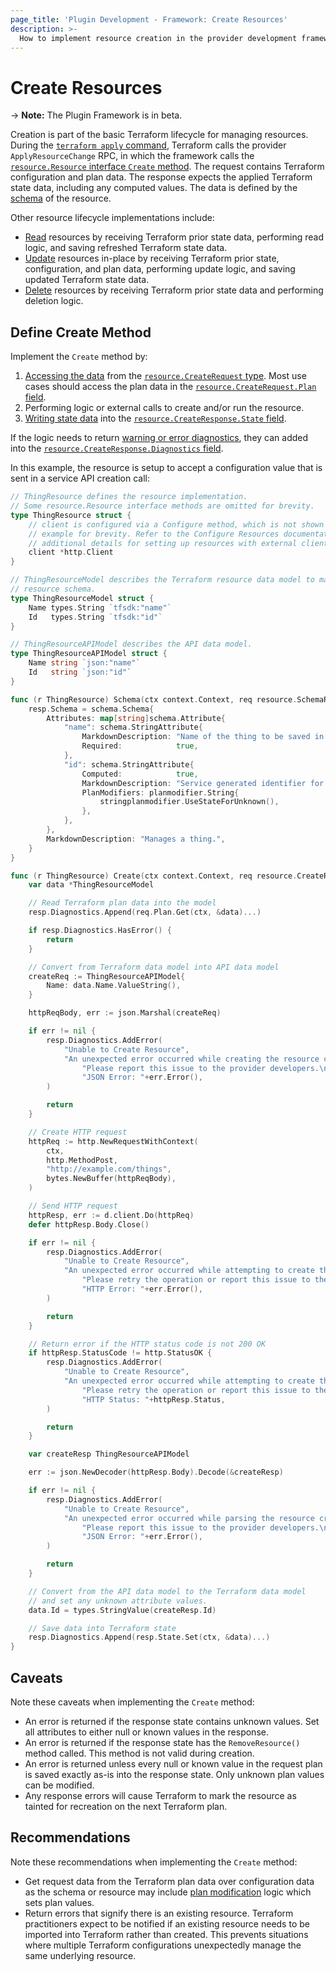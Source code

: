 ```yaml
---
page_title: 'Plugin Development - Framework: Create Resources'
description: >-
  How to implement resource creation in the provider development framework.
---
```


# Create Resources

-> **Note:** The Plugin Framework is in beta.

Creation is part of the basic Terraform lifecycle for managing resources. During the [`terraform apply` command](/cli/commands/apply), Terraform calls the provider `ApplyResourceChange` RPC, in which the framework calls the [`resource.Resource` interface `Create` method](https://pkg.go.dev/github.com/hashicorp/terraform-plugin-framework/resource#Resource.Create). The request contains Terraform configuration and plan data. The response expects the applied Terraform state data, including any computed values. The data is defined by the [schema](/plugin/framework/schemas) of the resource.

Other resource lifecycle implementations include:

- [Read](/plugin/framework/resources/read) resources by receiving Terraform prior state data, performing read logic, and saving refreshed Terraform state data.
- [Update](/plugin/framework/resources/update) resources in-place by receiving Terraform prior state, configuration, and plan data, performing update logic, and saving updated Terraform state data.
- [Delete](/plugin/framework/resources/delete) resources by receiving Terraform prior state data and performing deletion logic.

## Define Create Method

Implement the `Create` method by:

1. [Accessing the data](/plugin/framework/accessing-values) from the [`resource.CreateRequest` type](https://pkg.go.dev/github.com/hashicorp/terraform-plugin-framework/resource#CreateRequest). Most use cases should access the plan data in the [`resource.CreateRequest.Plan` field](https://pkg.go.dev/github.com/hashicorp/terraform-plugin-framework/resource#CreateRequest.Plan).
1. Performing logic or external calls to create and/or run the resource.
1. [Writing state data](/plugin/framework/writing-state) into the [`resource.CreateResponse.State` field](https://pkg.go.dev/github.com/hashicorp/terraform-plugin-framework/resource#CreateResponse.State).

If the logic needs to return [warning or error diagnostics](/plugin/framework/diagnostics), they can added into the [`resource.CreateResponse.Diagnostics` field](https://pkg.go.dev/github.com/hashicorp/terraform-plugin-framework/resource#CreateResponse.Diagnostics).

In this example, the resource is setup to accept a configuration value that is sent in a service API creation call:

```go
// ThingResource defines the resource implementation.
// Some resource.Resource interface methods are omitted for brevity.
type ThingResource struct {
	// client is configured via a Configure method, which is not shown in this
	// example for brevity. Refer to the Configure Resources documentation for
	// additional details for setting up resources with external clients.
	client *http.Client
}

// ThingResourceModel describes the Terraform resource data model to match the
// resource schema.
type ThingResourceModel struct {
	Name types.String `tfsdk:"name"`
	Id   types.String `tfsdk:"id"`
}

// ThingResourceAPIModel describes the API data model.
type ThingResourceAPIModel struct {
	Name string `json:"name"`
	Id   string `json:"id"`
}

func (r ThingResource) Schema(ctx context.Context, req resource.SchemaRequest, resp *resource.SchemaReponse) {
	resp.Schema = schema.Schema{
		Attributes: map[string]schema.Attribute{
			"name": schema.StringAttribute{
				MarkdownDescription: "Name of the thing to be saved in the service.",
				Required:            true,
			},
			"id": schema.StringAttribute{
				Computed:            true,
				MarkdownDescription: "Service generated identifier for the thing.",
				PlanModifiers: planmodifier.String{
					stringplanmodifier.UseStateForUnknown(),
				},
			},
		},
		MarkdownDescription: "Manages a thing.",
	}
}

func (r ThingResource) Create(ctx context.Context, req resource.CreateRequest, resp *resource.CreateResponse) {
	var data *ThingResourceModel

	// Read Terraform plan data into the model
	resp.Diagnostics.Append(req.Plan.Get(ctx, &data)...)

	if resp.Diagnostics.HasError() {
		return
	}

	// Convert from Terraform data model into API data model
	createReq := ThingResourceAPIModel{
		Name: data.Name.ValueString(),
	}

	httpReqBody, err := json.Marshal(createReq)

	if err != nil {
		resp.Diagnostics.AddError(
			"Unable to Create Resource",
			"An unexpected error occurred while creating the resource create request. "+
				"Please report this issue to the provider developers.\n\n"+
				"JSON Error: "+err.Error(),
		)

		return
	}

	// Create HTTP request
	httpReq := http.NewRequestWithContext(
		ctx,
		http.MethodPost,
		"http://example.com/things",
		bytes.NewBuffer(httpReqBody),
	)

	// Send HTTP request
	httpResp, err := d.client.Do(httpReq)
	defer httpResp.Body.Close()

	if err != nil {
		resp.Diagnostics.AddError(
			"Unable to Create Resource",
			"An unexpected error occurred while attempting to create the resource. "+
				"Please retry the operation or report this issue to the provider developers.\n\n"+
				"HTTP Error: "+err.Error(),
		)

		return
	}

	// Return error if the HTTP status code is not 200 OK
	if httpResp.StatusCode != http.StatusOK {
		resp.Diagnostics.AddError(
			"Unable to Create Resource",
			"An unexpected error occurred while attempting to create the resource. "+
				"Please retry the operation or report this issue to the provider developers.\n\n"+
				"HTTP Status: "+httpResp.Status,
		)

		return
	}

	var createResp ThingResourceAPIModel

	err := json.NewDecoder(httpResp.Body).Decode(&createResp)

	if err != nil {
		resp.Diagnostics.AddError(
			"Unable to Create Resource",
			"An unexpected error occurred while parsing the resource creation response. "+
				"Please report this issue to the provider developers.\n\n"+
				"JSON Error: "+err.Error(),
		)

		return
	}

	// Convert from the API data model to the Terraform data model
	// and set any unknown attribute values.
	data.Id = types.StringValue(createResp.Id)

	// Save data into Terraform state
	resp.Diagnostics.Append(resp.State.Set(ctx, &data)...)
}
```

## Caveats

Note these caveats when implementing the `Create` method:

* An error is returned if the response state contains unknown values. Set all attributes to either null or known values in the response.
* An error is returned if the response state has the `RemoveResource()` method called. This method is not valid during creation.
* An error is returned unless every null or known value in the request plan is saved exactly as-is into the response state. Only unknown plan values can be modified.
* Any response errors will cause Terraform to mark the resource as tainted for recreation on the next Terraform plan.

## Recommendations

Note these recommendations when implementing the `Create` method:

* Get request data from the Terraform plan data over configuration data as the schema or resource may include [plan modification](/terraform/plugin/framework/resources/plan-modification) logic which sets plan values.
* Return errors that signify there is an existing resource. Terraform practitioners expect to be notified if an existing resource needs to be imported into Terraform rather than created. This prevents situations where multiple Terraform configurations unexpectedly manage the same underlying resource.
